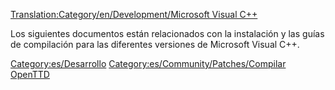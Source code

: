 [[Translation:Category/en/Development/Microsoft Visual C++]]


Los siguientes documentos están relacionados con la instalación y las guías de compilación para las diferentes versiones de Microsoft Visual C++.

{{es/Aviso|Microsoft® Visual C++ en Windows® 9x no está soportado para crear binarios; usa MINGW/Cygwin/BuildOTTD en su lugar.}}

[[Category:es/Desarrollo]]
[[Category:es/Community/Patches/Compilar OpenTTD]]